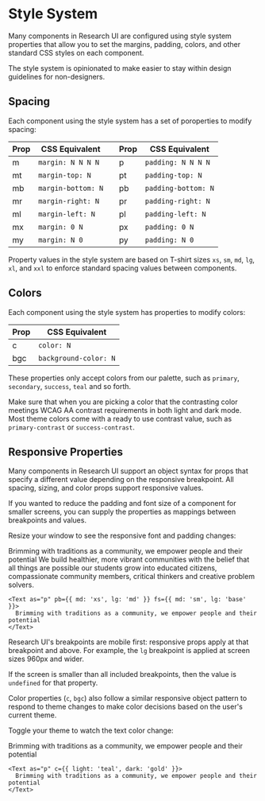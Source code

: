 

<Meta title="Getting Started / Style System" />

# Style System

Many components in Research UI are configured using style system properties that allow you to set the margins, padding, colors, and other standard CSS styles on each component.

The style system is opinionated to make easier to stay within design guidelines for non-designers.


## Spacing

Each component using the style system has a set of poroperties to modify spacing:

|Prop|CSS Equivalent||Prop|CSS Equivalent
|---|---|---|---|---
|m|<code>margin: N N N N</code>||p|<code>padding: N N N N</code>
|mt|<code>margin-top: N</code>||pt|<code>padding-top: N</code>
|mb|<code>margin-bottom: N</code>||pb|<code>padding-bottom: N</code>
|mr|<code>margin-right: N</code>||pr|<code>padding-right: N</code>
|ml|<code>margin-left: N</code>||pl|<code>padding-left: N</code>
|mx|<code>margin: 0 N</code>||px|<code>padding: 0 N</code>
|my|<code>margin: N 0</code>||py|<code>padding: N 0</code>

Property values in the style system are based on T-shirt sizes `xs`, `sm`, `md`, `lg`, `xl`, and `xxl` to enforce standard spacing values between components.


## Colors

Each component using the style system has properties to modify colors:

|Prop|CSS Equivalent
|---|---
|c|<code>color: N</code>
|bgc|<code>background-color: N</code>

These properties only accept colors from our palette, such as `primary`, `secondary`, `success`, `teal` and so forth.

Make sure that when you are picking a color that the contrasting color meetings WCAG AA contrast requirements in both light and dark mode. Most theme colors come with a ready to use contrast value, such as `primary-contrast` or `success-contrast`.


## Responsive Properties

Many components in Research UI support an object syntax for props that specify a different value depending on the responsive breakpoint. All spacing, sizing, and color props support responsive values.

If you wanted to reduce the padding and font size of a component for smaller screens, you can supply the properties as mappings between breakpoints and values.

Resize your window to see the responsive font and padding changes:

<Canvas withSource="open" withToolbar>
  <Card withBorder>
    <Text as="p" pb={{ md: 'xs', lg: 'md' }} fs={{ md: 'sm', lg: 'base' }}>
      Brimming with traditions as a community, we empower people and their potential
    </Text>
    <Text as="p" fs={{ md: 'sm', lg: 'base' }}>
      We build healthier, more vibrant communities with the belief that all things are possible our students grow into educated citizens, compassionate community members, critical thinkers and creative problem solvers.
    </Text>
  </Card>
</Canvas>

```tsx
<Text as="p" pb={{ md: 'xs', lg: 'md' }} fs={{ md: 'sm', lg: 'base' }}>
  Brimming with traditions as a community, we empower people and their potential
</Text>
```

Research UI's breakpoints are mobile first: responsive props apply at that breakpoint and above. For example, the `lg` breakpoint is applied at screen sizes 960px and wider.

If the screen is smaller than all included breakpoints, then the value is `undefined` for that property.

Color properties (`c`, `bgc`) also follow a similar responsive object pattern to respond to theme changes to make color decisions based on the user's current theme.

Toggle your theme to watch the text color change:

<Canvas withSource="open" withToolbar>
  <Card withBorder>
    <Text as="p" c={{ light: 'teal', dark: 'gold' }}>
      Brimming with traditions as a community, we empower people and their potential
    </Text>
  </Card>
</Canvas>

```tsx
<Text as="p" c={{ light: 'teal', dark: 'gold' }}>
  Brimming with traditions as a community, we empower people and their potential
</Text>
```



